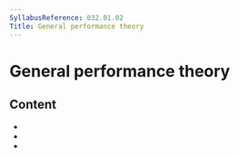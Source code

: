 ```yaml
---
SyllabusReference: 032.01.02
Title: General performance theory
---
```


# General performance theory

## Content

- <Link href="032.01.02.01" />
- <Link href="032.01.02.02" />
- <Link href="032.01.02.03" />
